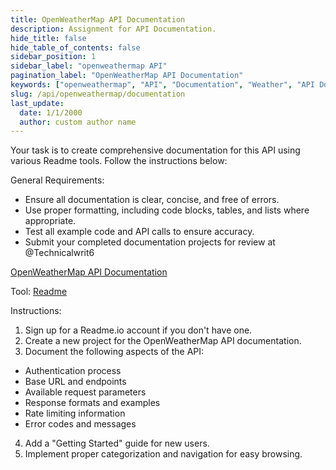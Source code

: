 ```yaml
--- 
title: OpenWeatherMap API Documentation
description: Assignment for API Documentation. 
hide_title: false
hide_table_of_contents: false
sidebar_position: 1
sidebar_label: "openweathermap API"
pagination_label: "OpenWeatherMap API Documentation"
keywords: ["openweathermap", "API", "Documentation", "Weather", "API Documentation"]
slug: /api/openweathermap/documentation
last_update:
  date: 1/1/2000
  author: custom author name
---
```




Your task is to create comprehensive documentation for this API using various Readme tools. Follow the instructions below:

General Requirements:
- Ensure all documentation is clear, concise, and free of errors.
- Use proper formatting, including code blocks, tables, and lists where appropriate.
- Test all example code and API calls to ensure accuracy.
- Submit your completed documentation projects for review at @Technicalwrit6


[OpenWeatherMap API Documentation](https://openweathermap.org/api/one-call-3#start)

Tool: [Readme](https://readme.com/)

Instructions:
1. Sign up for a Readme.io account if you don't have one.
2. Create a new project for the OpenWeatherMap API documentation.
3. Document the following aspects of the API:
- Authentication process
- Base URL and endpoints
- Available request parameters
- Response formats and examples
- Rate limiting information
- Error codes and messages
4. Add a "Getting Started" guide for new users.
5. Implement proper categorization and navigation for easy browsing.
